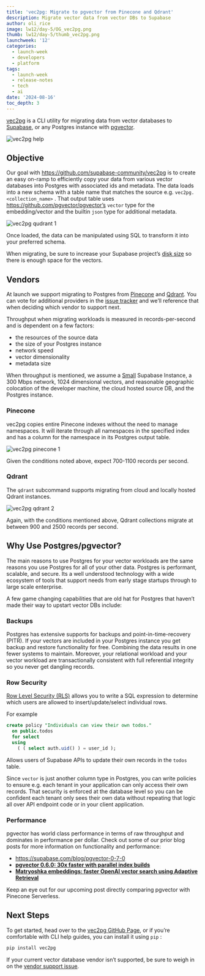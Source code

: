 ```yaml
---
title: 'vec2pg: Migrate to pgvector from Pinecone and Qdrant'
description: Migrate vector data from vector DBs to Supabase
author: oli_rice
image: lw12/day-5/OG_vec2pg.png
thumb: lw12/day-5/thumb_vec2pg.png
launchweek: '12'
categories:
  - launch-week
  - developers
  - platform
tags:
  - launch-week
  - release-notes
  - tech
  - ai
date: '2024-08-16'
toc_depth: 3
---
```


[vec2pg](https://github.com/supabase-community/vec2pg) is a CLI utility for migrating data from vector databases to [Supabase](https://supabase.com/), or any Postgres instance with [pgvector](https://github.com/pgvector/pgvector).

<div>
  <Img alt="vec2pg help" src="/images/blog/lw12/day-5/vec2pg_1.png" />
</div>

## Objective

Our goal with https://github.com/supabase-community/vec2pg is to create an easy on-ramp to efficiently copy your data from various vector databases into Postgres with associated ids and metadata. The data loads into a new schema with a table name that matches the source e.g. `vec2pg.<collection_name>` . That output table uses https://github.com/pgvector/pgvector’s `vector` type for the embedding/vector and the builtin `json` type for additional metadata.

<div>
  <Img alt="vec2pg qudrant 1" src="/images/blog/lw12/day-5/vec2pg_qdrant_2.png" />
</div>

Once loaded, the data can be manipulated using SQL to transform it into your preferred schema.

When migrating, be sure to increase your Supabase project’s [disk size](https://supabase.com/dashboard/project/_/settings/database) so there is enough space for the vectors.

## Vendors

At launch we support migrating to Postgres from [Pinecone](https://www.pinecone.io/) and [Qdrant](https://qdrant.tech/). You can vote for additional providers in the [issue tracker](https://github.com/supabase-community/vec2pg/issues/6) and we’ll reference that when deciding which vendor to support next.

Throughput when migrating workloads is measured in records-per-second and is dependent on a few factors:

- the resources of the source data
- the size of your Postgres instance
- network speed
- vector dimensionality
- metadata size

When throughput is mentioned, we assume a [Small](https://supabase.com/docs/guides/platform/compute-add-ons) Supabase Instance, a 300 Mbps network, 1024 dimensional vectors, and reasonable geographic colocation of the developer machine, the cloud hosted source DB, and the Postgres instance.

### Pinecone

vec2pg copies entire Pinecone indexes without the need to manage namespaces. It will iterate through all namespaces in the specified index and has a column for the namespace in its Postgres output table.

<div>
  <Img alt="vec2pg pinecone 1" src="/images/blog/lw12/day-5/vec2pg_pinecone_1.png" />
</div>

Given the conditions noted above, expect 700-1100 records per second.

### Qdrant

The `qdrant` subcommand supports migrating from cloud and locally hosted Qdrant instances.

<div>
  <Img alt="vec2pg qdrant 2" src="/images/blog/lw12/day-5/vec2pg_qdrant_3.png" />
</div>

Again, with the conditions mentioned above, Qdrant collections migrate at between 900 and 2500 records per second.

## Why Use Postgres/pgvector?

The main reasons to use Postgres for your vector workloads are the same reasons you use Postgres for all of your other data. Postgres is performant, scalable, and secure. Its a well understood technology with a wide ecosystem of tools that support needs from early stage startups through to large scale enterprise.

A few game changing capabilities that are old hat for Postgres that haven’t made their way to upstart vector DBs include:

### **Backups**

Postgres has extensive supports for backups and point-in-time-recovery (PITR). If your vectors are included in your Postgres instance you get backup and restore functionality for free. Combining the data results in one fewer systems to maintain. Moreover, your relational workload and your vector workload are transactionally consistent with full referential integrity so you never get dangling records.

### **Row Security**

[Row Level Security (RLS)](https://supabase.com/docs/guides/database/postgres/row-level-security) allows you to write a SQL expression to determine which users are allowed to insert/update/select individual rows.

For example

```sql
create policy "Individuals can view their own todos."
  on public.todos
  for select
  using
    ( ( select auth.uid() ) = user_id );
```

Allows users of Supabase APIs to update their own records in the `todos` table.

Since `vector` is just another column type in Postgres, you can write policies to ensure e.g. each tenant in your application can only access their own records. That security is enforced at the database level so you can be confident each tenant only sees their own data without repeating that logic all over API endpoint code or in your client application.

### **Performance**

pgvector has world class performance in terms of raw throughput and dominates in performance per dollar. Check out some of our prior blog posts for more information on functionality and performance:

- https://supabase.com/blog/pgvector-0-7-0
- [**pgvector 0.6.0: 30x faster with parallel index builds**](https://supabase.com/blog/pgvector-fast-builds)
- [**Matryoshka embeddings: faster OpenAI vector search using Adaptive Retrieval**](https://supabase.com/blog/matryoshka-embeddings)

Keep an eye out for our upcoming post directly comparing pgvector with Pinecone Serverless.

## Next Steps

To get started, head over to the [vec2pg GitHub Page](https://github.com/supabase-community/vec2pg), or if you’re comfortable with CLI help guides, you can install it using `pip` :

```bash
pip install vec2pg
```

If your current vector database vendor isn’t supported, be sure to weigh in on the [vendor support issue](https://github.com/supabase-community/vec2pg/issues/6).
